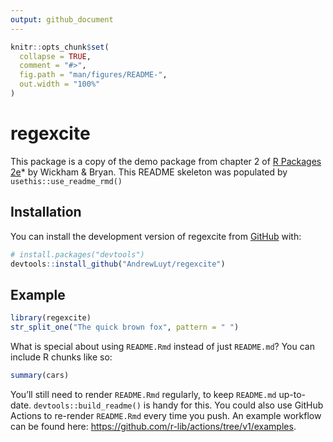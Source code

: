 ```yaml
---
output: github_document
---
```


<!-- README.md is generated from README.Rmd. Please edit that file -->

```r
knitr::opts_chunk$set(
  collapse = TRUE,
  comment = "#>",
  fig.path = "man/figures/README-",
  out.width = "100%"
)
```

# regexcite

<!-- badges: start -->
<!-- badges: end -->

This package is a copy of the demo package from chapter 2 of
[R Packages 2e](https://r-pkgs.org/)* by Wickham & Bryan. This
README skeleton was populated by `usethis::use_readme_rmd()`

## Installation

You can install the development version of regexcite from [GitHub](https://github.com/) with:

``` r
# install.packages("devtools")
devtools::install_github("AndrewLuyt/regexcite")
```

## Example

```r
library(regexcite)
str_split_one("The quick brown fox", pattern = " ")
```

What is special about using `README.Rmd` instead of just `README.md`? You can include R chunks like so:

```r
summary(cars)
```

You'll still need to render `README.Rmd` regularly, to keep `README.md` up-to-date. `devtools::build_readme()` is handy for this. You could also use GitHub Actions to re-render `README.Rmd` every time you push. An example workflow can be found here: <https://github.com/r-lib/actions/tree/v1/examples>.

